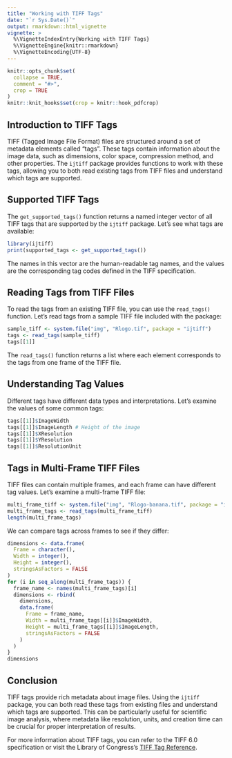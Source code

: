 ```yaml
---
title: "Working with TIFF Tags"
date: "`r Sys.Date()`"
output: rmarkdown::html_vignette
vignette: >
  %\VignetteIndexEntry{Working with TIFF Tags}
  %\VignetteEngine{knitr::rmarkdown}
  %\VignetteEncoding{UTF-8}
---
```


```r
knitr::opts_chunk$set(
  collapse = TRUE,
  comment = "#>",
  crop = TRUE
)
knitr::knit_hooks$set(crop = knitr::hook_pdfcrop)
```

## Introduction to TIFF Tags

TIFF (Tagged Image File Format) files are structured around a set of metadata elements called "tags". These tags contain information about the image data, such as dimensions, color space, compression method, and other properties. The `ijtiff` package provides functions to work with these tags, allowing you to both read existing tags from TIFF files and understand which tags are supported.

## Supported TIFF Tags

The `get_supported_tags()` function returns a named integer vector of all TIFF tags that are supported by the `ijtiff` package. Let's see what tags are available:

```r
library(ijtiff)
print(supported_tags <- get_supported_tags())
```

The names in this vector are the human-readable tag names, and the values are the corresponding tag codes defined in the TIFF specification.

## Reading Tags from TIFF Files

To read the tags from an existing TIFF file, you can use the `read_tags()` function. Let's read tags from a sample TIFF file included with the package:

```r
sample_tiff <- system.file("img", "Rlogo.tif", package = "ijtiff")
tags <- read_tags(sample_tiff)
tags[[1]]
```

The `read_tags()` function returns a list where each element corresponds to the tags from one frame of the TIFF file.

## Understanding Tag Values

Different tags have different data types and interpretations. Let's examine the values of some common tags:

```r
tags[[1]]$ImageWidth
tags[[1]]$ImageLength # Height of the image
tags[[1]]$XResolution
tags[[1]]$YResolution
tags[[1]]$ResolutionUnit
```

## Tags in Multi-Frame TIFF Files

TIFF files can contain multiple frames, and each frame can have different tag values. Let's examine a multi-frame TIFF file:

```r
multi_frame_tiff <- system.file("img", "Rlogo-banana.tif", package = "ijtiff")
multi_frame_tags <- read_tags(multi_frame_tiff)
length(multi_frame_tags)
```

We can compare tags across frames to see if they differ:

```r
dimensions <- data.frame(
  Frame = character(),
  Width = integer(),
  Height = integer(),
  stringsAsFactors = FALSE
)
for (i in seq_along(multi_frame_tags)) {
  frame_name <- names(multi_frame_tags)[i]
  dimensions <- rbind(
    dimensions,
    data.frame(
      Frame = frame_name,
      Width = multi_frame_tags[[i]]$ImageWidth,
      Height = multi_frame_tags[[i]]$ImageLength,
      stringsAsFactors = FALSE
    )
  )
}
dimensions
```

## Conclusion

TIFF tags provide rich metadata about image files. Using the `ijtiff` package, you can both read these tags from existing files and understand which tags are supported. This can be particularly useful for scientific image analysis, where metadata like resolution, units, and creation time can be crucial for proper interpretation of results.

For more information about TIFF tags, you can refer to the TIFF 6.0 specification or visit the Library of Congress's [TIFF Tag Reference](https://www.loc.gov/preservation/digital/formats/content/tiff_tags.shtml).
